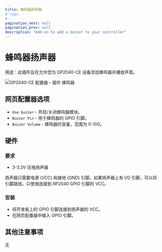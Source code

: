 ```yaml
---
title: 蜂鸣器扬声器
# tags:
# -
pagination_next: null
pagination_prev: null
description: "Add-on to add a buzzer to your controller"
---
```


# 蜂鸣器扬声器

用途：此插件旨在允许您为 GP2040-CE 设备添加蜂鸣器并播放声音。

![GP2040-CE 配置器 - 插件 蜂鸣器](../assets/images/gpc-add-ons-buzzer.png)

## 网页配置器选项

- `Use buzzer` - 开启/关闭蜂鸣器模块。
- `Buzzer Pin` - 用于蜂鸣器的 GPIO 引脚。
- `Buzzer Volume` - 蜂鸣器的音量，范围为 0-100。

## 硬件

### 要求

- 3-3.3V 压电扬声器

扬声器只需要电源 (VCC) 和接地 (GND) 引脚。如果扬声器上有 I/O 引脚，可以将引脚跳线，只使用连接到 RP2040 GPIO 引脚的 VCC。

### 安装

- 将开发板上的 GPIO 引脚连接到扬声器的 VCC。
- 在网页配置器中输入 GPIO 引脚。

## 其他注意事项

无
